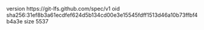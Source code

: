 version https://git-lfs.github.com/spec/v1
oid sha256:31ef8b3a61ecdfef624d5b134cd00e3e15545fdff1513d46a10b73ffbf4b4a3e
size 5537
